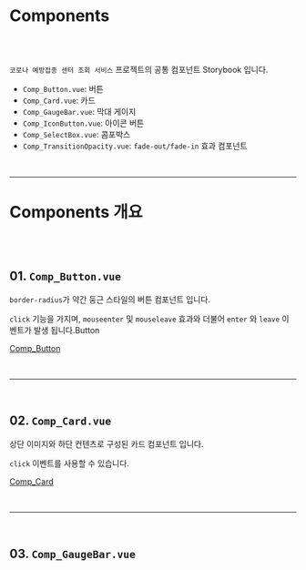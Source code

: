 
<Meta title="Components/인트로" component={Button}/>

# Components
<br/><br/>

``코로나 예방접종 센터 조회 서비스`` 프로젝트의 공통 컴포넌트 Storybook 입니다.

* ``Comp_Button.vue``: 버튼
* ``Comp_Card.vue``: 카드
* ``Comp_GaugeBar.vue``: 막대 게이지
* ``Comp_IconButton.vue``: 아이콘 버튼
* ``Comp_SelectBox.vue``: 콤포박스
* ``Comp_TransitionOpacity.vue``: ``fade-out/fade-in`` 효과 컴포넌트



<br/><hr/>


# Components 개요
<br/><br/>


## 01. ``Comp_Button.vue``

``border-radius``가 약간 둥근 스타일의 버튼 컴포넌트 입니다.

``click`` 기능을 가지며, ``mouseenter`` 및 ``mouseleave`` 효과와 더불어 ``enter`` 와 ``leave`` 이벤트가 발생 됩니다.Button

[Comp_Button](?path=/story/components-comp-button--basic)



<br/><hr/><br/>



## 02. ``Comp_Card.vue``

상단 이미지와 하단 컨텐츠로 구성된 카드 컴포넌트 입니다.

``click`` 이벤트를 사용할 수 있습니다.

[Comp_Card](?path=/story/components-comp-card--basic)



<br/><hr/><br/>



## 03. ``Comp_GaugeBar.vue``


